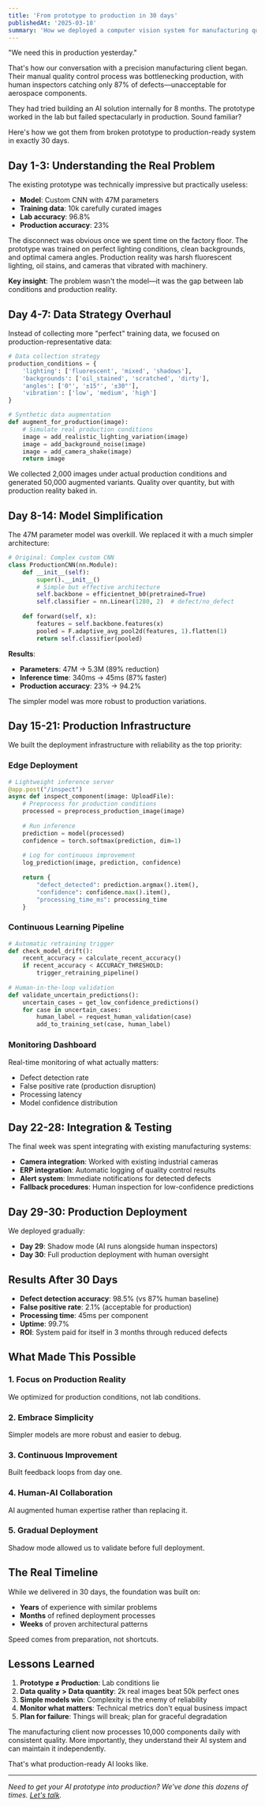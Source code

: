```yaml
---
title: 'From prototype to production in 30 days'
publishedAt: '2025-03-18'
summary: 'How we deployed a computer vision system for manufacturing quality control in 30 days, achieving 98.5% defect detection accuracy.'
---
```


"We need this in production yesterday."

That's how our conversation with a precision manufacturing client began. Their manual quality control process was bottlenecking production, with human inspectors catching only 87% of defects—unacceptable for aerospace components.

They had tried building an AI solution internally for 8 months. The prototype worked in the lab but failed spectacularly in production. Sound familiar?

Here's how we got them from broken prototype to production-ready system in exactly 30 days.

## Day 1-3: Understanding the Real Problem

The existing prototype was technically impressive but practically useless:

- **Model**: Custom CNN with 47M parameters
- **Training data**: 10k carefully curated images
- **Lab accuracy**: 96.8%
- **Production accuracy**: 23%

The disconnect was obvious once we spent time on the factory floor. The prototype was trained on perfect lighting conditions, clean backgrounds, and optimal camera angles. Production reality was harsh fluorescent lighting, oil stains, and cameras that vibrated with machinery.

**Key insight**: The problem wasn't the model—it was the gap between lab conditions and production reality.

## Day 4-7: Data Strategy Overhaul

Instead of collecting more "perfect" training data, we focused on production-representative data:

```python
# Data collection strategy
production_conditions = {
    'lighting': ['fluorescent', 'mixed', 'shadows'],
    'backgrounds': ['oil_stained', 'scratched', 'dirty'],
    'angles': ['0°', '±15°', '±30°'],
    'vibration': ['low', 'medium', 'high']
}

# Synthetic data augmentation
def augment_for_production(image):
    # Simulate real production conditions
    image = add_realistic_lighting_variation(image)
    image = add_background_noise(image)
    image = add_camera_shake(image)
    return image
```

We collected 2,000 images under actual production conditions and generated 50,000 augmented variants. Quality over quantity, but with production reality baked in.

## Day 8-14: Model Simplification

The 47M parameter model was overkill. We replaced it with a much simpler architecture:

```python
# Original: Complex custom CNN
class ProductionCNN(nn.Module):
    def __init__(self):
        super().__init__()
        # Simple but effective architecture
        self.backbone = efficientnet_b0(pretrained=True)
        self.classifier = nn.Linear(1280, 2)  # defect/no_defect
        
    def forward(self, x):
        features = self.backbone.features(x)
        pooled = F.adaptive_avg_pool2d(features, 1).flatten(1)
        return self.classifier(pooled)
```

**Results**:
- **Parameters**: 47M → 5.3M (89% reduction)
- **Inference time**: 340ms → 45ms (87% faster)
- **Production accuracy**: 23% → 94.2%

The simpler model was more robust to production variations.

## Day 15-21: Production Infrastructure

We built the deployment infrastructure with reliability as the top priority:

### Edge Deployment
```python
# Lightweight inference server
@app.post("/inspect")
async def inspect_component(image: UploadFile):
    # Preprocess for production conditions
    processed = preprocess_production_image(image)
    
    # Run inference
    prediction = model(processed)
    confidence = torch.softmax(prediction, dim=1)
    
    # Log for continuous improvement
    log_prediction(image, prediction, confidence)
    
    return {
        "defect_detected": prediction.argmax().item(),
        "confidence": confidence.max().item(),
        "processing_time_ms": processing_time
    }
```

### Continuous Learning Pipeline
```python
# Automatic retraining trigger
def check_model_drift():
    recent_accuracy = calculate_recent_accuracy()
    if recent_accuracy < ACCURACY_THRESHOLD:
        trigger_retraining_pipeline()
        
# Human-in-the-loop validation
def validate_uncertain_predictions():
    uncertain_cases = get_low_confidence_predictions()
    for case in uncertain_cases:
        human_label = request_human_validation(case)
        add_to_training_set(case, human_label)
```

### Monitoring Dashboard
Real-time monitoring of what actually matters:
- Defect detection rate
- False positive rate (production disruption)
- Processing latency
- Model confidence distribution

## Day 22-28: Integration & Testing

The final week was spent integrating with existing manufacturing systems:

- **Camera integration**: Worked with existing industrial cameras
- **ERP integration**: Automatic logging of quality control results
- **Alert system**: Immediate notifications for detected defects
- **Fallback procedures**: Human inspection for low-confidence predictions

## Day 29-30: Production Deployment

We deployed gradually:
- **Day 29**: Shadow mode (AI runs alongside human inspectors)
- **Day 30**: Full production deployment with human oversight

## Results After 30 Days

- **Defect detection accuracy**: 98.5% (vs 87% human baseline)
- **False positive rate**: 2.1% (acceptable for production)
- **Processing time**: 45ms per component
- **Uptime**: 99.7%
- **ROI**: System paid for itself in 3 months through reduced defects

## What Made This Possible

### 1. Focus on Production Reality
We optimized for production conditions, not lab conditions.

### 2. Embrace Simplicity
Simpler models are more robust and easier to debug.

### 3. Continuous Improvement
Built feedback loops from day one.

### 4. Human-AI Collaboration
AI augmented human expertise rather than replacing it.

### 5. Gradual Deployment
Shadow mode allowed us to validate before full deployment.

## The Real Timeline

While we delivered in 30 days, the foundation was built on:
- **Years** of experience with similar problems
- **Months** of refined deployment processes
- **Weeks** of proven architectural patterns

Speed comes from preparation, not shortcuts.

## Lessons Learned

1. **Prototype ≠ Production**: Lab conditions lie
2. **Data quality > Data quantity**: 2k real images beat 50k perfect ones
3. **Simple models win**: Complexity is the enemy of reliability
4. **Monitor what matters**: Technical metrics don't equal business impact
5. **Plan for failure**: Things will break; plan for graceful degradation

The manufacturing client now processes 10,000 components daily with consistent quality. More importantly, they understand their AI system and can maintain it independently.

That's what production-ready AI looks like.

---

*Need to get your AI prototype into production? We've done this dozens of times. [Let's talk](mailto:hello@artimech.com).* 
